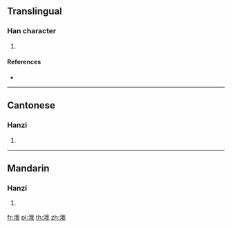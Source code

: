 ==Translingual==

===Han character===
{{Han char|rn=85|rad=水|as=07|sn=10|four=33150|canj=EHQI}}

# {{defn|Han|sort=水07}}

====References====
* {{Han ref|kx=0626.230|dkj=17538|hdz=31626.020|uh=6D90|ud=28048|bh=D269|bd=53865}}

----

==Cantonese==

===Hanzi===
{{yue-hanzi|jyut=|y=ngo4}}

# {{defn|lang=yue|sort=水07}}

----

==Mandarin==

===Hanzi===
{{cmn-hanzi|pin=[[é]] ([[e2]])|wg=o<sup>2</sup>}}

# {{defn|lang=cmn|sort=水07}}

[[fr:涐]]
[[pl:涐]]
[[th:涐]]
[[zh:涐]]